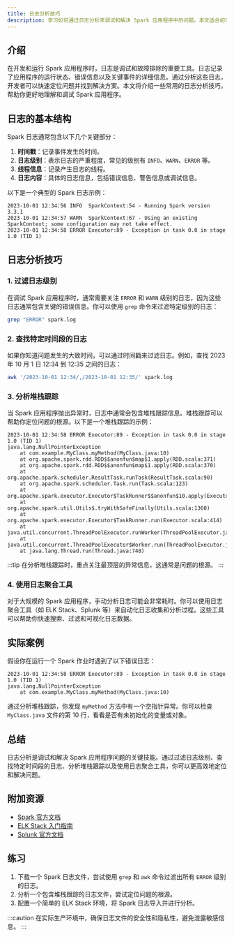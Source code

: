 ```yaml
---
title: 日志分析技巧
description: 学习如何通过日志分析来调试和解决 Spark 应用程序中的问题。本文适合初学者，将逐步讲解日志分析的基本概念、技巧和实际应用。
---
```


## 介绍

在开发和运行 Spark 应用程序时，日志是调试和故障排除的重要工具。日志记录了应用程序的运行状态、错误信息以及关键事件的详细信息。通过分析这些日志，开发者可以快速定位问题并找到解决方案。本文将介绍一些常用的日志分析技巧，帮助你更好地理解和调试 Spark 应用程序。

## 日志的基本结构

Spark 日志通常包含以下几个关键部分：

1. **时间戳**：记录事件发生的时间。
2. **日志级别**：表示日志的严重程度，常见的级别有 `INFO`、`WARN`、`ERROR` 等。
3. **线程信息**：记录产生日志的线程。
4. **日志内容**：具体的日志信息，包括错误信息、警告信息或调试信息。

以下是一个典型的 Spark 日志示例：

```
2023-10-01 12:34:56 INFO  SparkContext:54 - Running Spark version 3.3.1
2023-10-01 12:34:57 WARN  SparkContext:67 - Using an existing SparkContext; some configuration may not take effect.
2023-10-01 12:34:58 ERROR Executor:89 - Exception in task 0.0 in stage 1.0 (TID 1)
```

## 日志分析技巧

### 1. 过滤日志级别

在调试 Spark 应用程序时，通常需要关注 `ERROR` 和 `WARN` 级别的日志，因为这些日志通常包含关键的错误信息。你可以使用 `grep` 命令来过滤特定级别的日志：

```bash
grep "ERROR" spark.log
```

### 2. 查找特定时间段的日志

如果你知道问题发生的大致时间，可以通过时间戳来过滤日志。例如，查找 2023 年 10 月 1 日 12:34 到 12:35 之间的日志：

```bash
awk '/2023-10-01 12:34/,/2023-10-01 12:35/' spark.log
```

### 3. 分析堆栈跟踪

当 Spark 应用程序抛出异常时，日志中通常会包含堆栈跟踪信息。堆栈跟踪可以帮助你定位问题的根源。以下是一个堆栈跟踪的示例：

```
2023-10-01 12:34:58 ERROR Executor:89 - Exception in task 0.0 in stage 1.0 (TID 1)
java.lang.NullPointerException
    at com.example.MyClass.myMethod(MyClass.java:10)
    at org.apache.spark.rdd.RDD$$anonfun$map$1.apply(RDD.scala:371)
    at org.apache.spark.rdd.RDD$$anonfun$map$1.apply(RDD.scala:370)
    at org.apache.spark.scheduler.ResultTask.runTask(ResultTask.scala:90)
    at org.apache.spark.scheduler.Task.run(Task.scala:123)
    at org.apache.spark.executor.Executor$TaskRunner$$anonfun$10.apply(Executor.scala:408)
    at org.apache.spark.util.Utils$.tryWithSafeFinally(Utils.scala:1360)
    at org.apache.spark.executor.Executor$TaskRunner.run(Executor.scala:414)
    at java.util.concurrent.ThreadPoolExecutor.runWorker(ThreadPoolExecutor.java:1149)
    at java.util.concurrent.ThreadPoolExecutor$Worker.run(ThreadPoolExecutor.java:624)
    at java.lang.Thread.run(Thread.java:748)
```

:::tip
在分析堆栈跟踪时，重点关注最顶层的异常信息，这通常是问题的根源。
:::

### 4. 使用日志聚合工具

对于大规模的 Spark 应用程序，手动分析日志可能会非常耗时。你可以使用日志聚合工具（如 ELK Stack、Splunk 等）来自动化日志收集和分析过程。这些工具可以帮助你快速搜索、过滤和可视化日志数据。

## 实际案例

假设你在运行一个 Spark 作业时遇到了以下错误日志：

```
2023-10-01 12:34:58 ERROR Executor:89 - Exception in task 0.0 in stage 1.0 (TID 1)
java.lang.NullPointerException
    at com.example.MyClass.myMethod(MyClass.java:10)
```

通过分析堆栈跟踪，你发现 `myMethod` 方法中有一个空指针异常。你可以检查 `MyClass.java` 文件的第 10 行，看看是否有未初始化的变量或对象。

## 总结

日志分析是调试和解决 Spark 应用程序问题的关键技能。通过过滤日志级别、查找特定时间段的日志、分析堆栈跟踪以及使用日志聚合工具，你可以更高效地定位和解决问题。

## 附加资源

- [Spark 官方文档](https://spark.apache.org/docs/latest/)
- [ELK Stack 入门指南](https://www.elastic.co/guide/en/elastic-stack-get-started/current/get-started-elastic-stack.html)
- [Splunk 官方文档](https://docs.splunk.com/Documentation)

## 练习

1. 下载一个 Spark 日志文件，尝试使用 `grep` 和 `awk` 命令过滤出所有 `ERROR` 级别的日志。
2. 分析一个包含堆栈跟踪的日志文件，尝试定位问题的根源。
3. 配置一个简单的 ELK Stack 环境，将 Spark 日志导入并进行分析。

:::caution
在实际生产环境中，确保日志文件的安全性和隐私性，避免泄露敏感信息。
:::